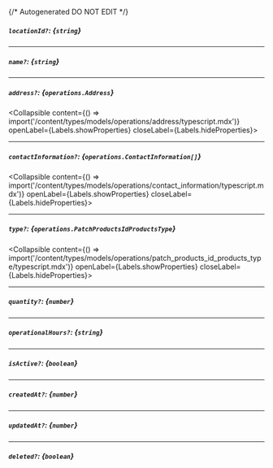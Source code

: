 {/* Autogenerated DO NOT EDIT  */}

##### `locationId?`: *{`string`}*

---
##### `name?`: *{`string`}*

---
##### `address?`: *{`operations.Address`}*
<Collapsible content={() => import('/content/types/models/operations/address/typescript.mdx')} openLabel={Labels.showProperties} closeLabel={Labels.hideProperties}>
</Collapsible>

---
##### `contactInformation?`: *{`operations.ContactInformation[]`}*
<Collapsible content={() => import('/content/types/models/operations/contact_information/typescript.mdx')} openLabel={Labels.showProperties} closeLabel={Labels.hideProperties}>
</Collapsible>

---
##### `type?`: *{`operations.PatchProductsIdProductsType`}*
<Collapsible content={() => import('/content/types/models/operations/patch_products_id_products_type/typescript.mdx')} openLabel={Labels.showProperties} closeLabel={Labels.hideProperties}>
</Collapsible>

---
##### `quantity?`: *{`number`}*

---
##### `operationalHours?`: *{`string`}*

---
##### `isActive?`: *{`boolean`}*

---
##### `createdAt?`: *{`number`}*

---
##### `updatedAt?`: *{`number`}*

---
##### `deleted?`: *{`boolean`}*


